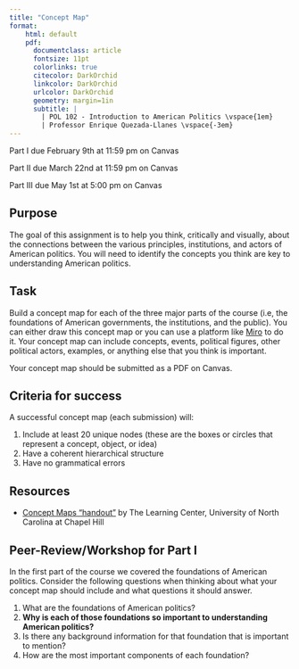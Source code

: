 ```yaml
---
title: "Concept Map"
format:
    html: default
    pdf: 
      documentclass: article
      fontsize: 11pt
      colorlinks: true
      citecolor: DarkOrchid
      linkcolor: DarkOrchid
      urlcolor: DarkOrchid
      geometry: margin=1in
      subtitle: | 
        | POL 102 - Introduction to American Politics \vspace{1em}
        | Professor Enrique Quezada-Llanes \vspace{-3em}
---
```


:::{.callout-important}
Part I due February 9th at 11:59 pm on Canvas

Part II due March 22nd at 11:59 pm on Canvas

Part III due May 1st at 5:00 pm on Canvas
:::

## Purpose

The goal of this assignment is to help you think, critically and visually, about the connections between the various principles, institutions, and actors of American politics. You will need to identify the concepts you think are key to understanding American politics.


## Task

Build a concept map for each of the three major parts of the course (i.e, the foundations of American governments, the institutions, and the public). You can either draw this concept map or you can use a platform like [Miro](https://miro.com/aq/ps/concept-map-1/) to do it. Your concept map can include concepts, events, political figures, other political actors, examples, or anything else that you think is important.

Your concept map should be submitted as a PDF on Canvas.


## Criteria for success

A successful concept map (each submission) will:

1. Include at least 20 unique nodes (these are the boxes or circles that represent a concept, object, or idea)
2. Have a coherent hierarchical structure
3. Have no grammatical errors


## Resources

- [Concept Maps "handout"](https://learningcenter.unc.edu/tips-and-tools/using-concept-maps/) by The Learning Center, University of North Carolina at Chapel Hill


## Peer-Review/Workshop for Part I

In the first part of the course we covered the foundations of American politics. Consider the following questions when thinking about what your concept map should include and what questions it should answer.

1. What are the foundations of American politics? 
2. **Why is each of those foundations so important to understanding American politics?**
3. Is there any background information for that foundation that is important to mention?
4. How are the most important components of each foundation?


